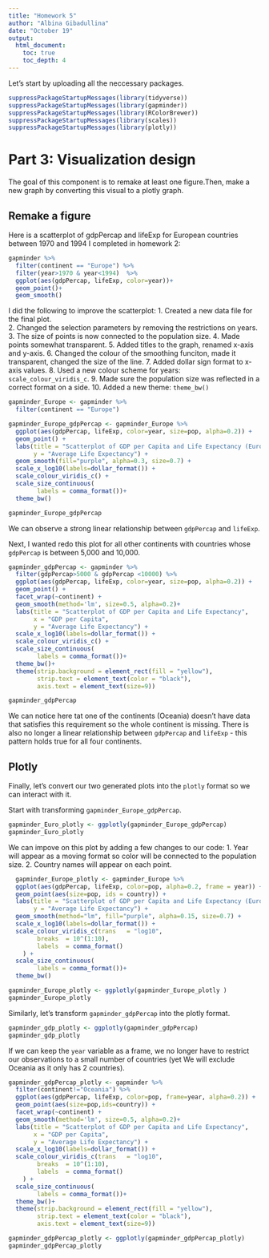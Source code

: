```yaml
---
title: "Homework 5" 
author: "Albina Gibadullina" 
date: "October 19" 
output:
  html_document:
    toc: true
    toc_depth: 4
---
```


Let's start by uploading all the neccessary packages.
```r
suppressPackageStartupMessages(library(tidyverse))
suppressPackageStartupMessages(library(gapminder))
suppressPackageStartupMessages(library(RColorBrewer))
suppressPackageStartupMessages(library(scales))
suppressPackageStartupMessages(library(plotly))
```

# Part 3: Visualization design

The goal of this component is to remake at least one figure.Then, make a new graph by converting this visual to a plotly graph.

## Remake a figure

Here is a scatterplot of gdpPercap and lifeExp for European countries between 1970 and 1994 I completed in homework 2:

```r
gapminder %>% 
  filter(continent == "Europe") %>% 
  filter(year>1970 & year<1994)  %>% 
  ggplot(aes(gdpPercap, lifeExp, color=year))+
  geom_point()+
  geom_smooth()
```


I did the following to improve the scatterplot:
1. Created a new data file for the final plot.  
2. Changed the selection parameters by removing the restrictions on years.
3. The size of points is now connected to the population size.
4. Made points somewhat transparent.
5. Added titles to the graph, renamed x-axis and y-axis.
6. Changed the colour of the smoothing funciton, made it transparent, changed the size of the line.
7. Added dollar sign format to x-axis values.
8. Used a new colour scheme for years: `scale_colour_viridis_c`.
9. Made sure the population size was reflected in a correct format on a side.
10. Added a new theme: `theme_bw()`

```r
gapminder_Europe <- gapminder %>% 
  filter(continent == "Europe")
```

```r
gapminder_Europe_gdpPercap <- gapminder_Europe %>% 
  ggplot(aes(gdpPercap, lifeExp, color=year, size=pop, alpha=0.2)) +
  geom_point() +
  labs(title = "Scatterplot of GDP per Capita and Life Expectancy (Europe)",        x = "GDP per Capita",
       y = "Average Life Expectancy") +
  geom_smooth(fill="purple", alpha=0.3, size=0.7) + 
  scale_x_log10(labels=dollar_format()) +
  scale_colour_viridis_c() +
  scale_size_continuous(
        labels = comma_format())+
  theme_bw()

gapminder_Europe_gdpPercap
```

We can observe a strong linear relationship between `gdpPercap` and `lifeExp`.


Next, I wanted redo this plot for all other continents with countries whose `gdpPercap` is between 5,000 and 10,000.

```r
gapminder_gdpPercap <- gapminder %>% 
  filter(gdpPercap>5000 & gdpPercap <10000) %>% 
  ggplot(aes(gdpPercap, lifeExp, color=year, size=pop, alpha=0.2)) +
  geom_point() +
  facet_wrap(~continent) +
  geom_smooth(method='lm', size=0.5, alpha=0.2)+
  labs(title = "Scatterplot of GDP per Capita and Life Expectancy",  
       x = "GDP per Capita",
       y = "Average Life Expectancy") +
  scale_x_log10(labels=dollar_format()) +
  scale_colour_viridis_c() +
  scale_size_continuous(
        labels = comma_format())+
  theme_bw()+
  theme(strip.background = element_rect(fill = "yellow"),
        strip.text = element_text(color = "black"), 
        axis.text = element_text(size=9))

gapminder_gdpPercap
```

We can notice here tat one of the continents (Oceania) doesn't have data that satisfies this requirement so the whole continent is missing. There is also no longer a linear relationship between `gdpPercap` and `lifeExp` - this pattern holds true for all four continents.

## Plotly

Finally, let's convert our two generated plots into the `plotly` format so we can interact with it.

Start with transforming `gapminder_Europe_gdpPercap`.
```r
gapminder_Euro_plotly <- ggplotly(gapminder_Europe_gdpPercap)
gapminder_Euro_plotly 
```


We can impove on this plot by adding a few changes to our code:
1. Year will appear as a moving format so color will be connected to the population size.
2. Country names will appear on each point.
```r
  gapminder_Europe_plotly <- gapminder_Europe %>% 
  ggplot(aes(gdpPercap, lifeExp, color=pop, alpha=0.2, frame = year)) +
  geom_point(aes(size=pop, ids = country)) +
  labs(title = "Scatterplot of GDP per Capita and Life Expectancy (Europe)",        x = "GDP per Capita",
       y = "Average Life Expectancy") +
  geom_smooth(method="lm", fill="purple", alpha=0.15, size=0.7) + 
  scale_x_log10(labels=dollar_format()) +
  scale_colour_viridis_c(trans   = "log10",
        breaks  = 10^(1:10),
        labels  = comma_format()
    ) +
  scale_size_continuous(
        labels = comma_format())+
  theme_bw()

gapminder_Europe_plotly <- ggplotly(gapminder_Europe_plotly )
gapminder_Europe_plotly 
```

Similarly, let's transform `gapminder_gdpPercap` into the plotly format.

```r
gapminder_gdp_plotly <- ggplotly(gapminder_gdpPercap)
gapminder_gdp_plotly
```

If we can keep the `year` variable as a frame, we no longer have to restrict our observations to a small number of countries (yet We will exclude Oceania as it only has 2 countries).

```r
gapminder_gdpPercap_plotly <- gapminder %>% 
  filter(continent!="Oceania") %>% 
  ggplot(aes(gdpPercap, lifeExp, color=pop, frame=year, alpha=0.2)) +
  geom_point(aes(size=pop,ids=country)) +
  facet_wrap(~continent) +
  geom_smooth(method='lm', size=0.5, alpha=0.2)+
  labs(title = "Scatterplot of GDP per Capita and Life Expectancy",  
       x = "GDP per Capita",
       y = "Average Life Expectancy") +
  scale_x_log10(labels=dollar_format()) +
  scale_colour_viridis_c(trans   = "log10",
        breaks  = 10^(1:10),
        labels  = comma_format()
    ) +
  scale_size_continuous(
        labels = comma_format())+
  theme_bw()+
  theme(strip.background = element_rect(fill = "yellow"),
        strip.text = element_text(color = "black"), 
        axis.text = element_text(size=9))

gapminder_gdpPercap_plotly <- ggplotly(gapminder_gdpPercap_plotly)
gapminder_gdpPercap_plotly
```
